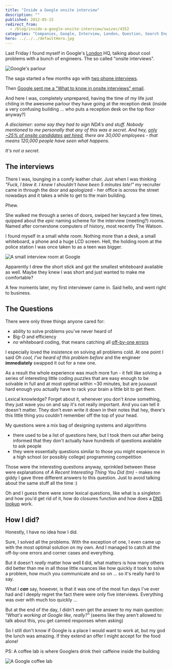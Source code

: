 ```yaml
---
title: "Inside a Google onsite interview"
description: ""
published: 2012-05-15
redirect_from:
  - /blog/inside-a-google-onsite-interview/swizec/4352
categories: "Companies, Google, Interview, London, Question, Search Engines, Travel + Events"
hero: ../../../defaultHero.jpg
---
```


Last Friday I found myself in Google's [London](<http://maps.google.com/maps?ll=51.5072222222,-0.1275&spn=0.1,0.1&q=51.5072222222,-0.1275 (London)&t=h> "London") HQ, talking about cool problems with a bunch of engineers. The so called "onsite interviews".

![Google's parlour](https://distilleryimage0.s3.amazonaws.com/c159a6949b5311e1a92a1231381b6f02_7.jpg "Google's parlour")

The saga started a few months ago with [two phone interviews](https://swizec.com/blog/a-google-phone-interview/ "A Google phone interview").

Then [Google sent me a "What to know in onsite interviews" email](https://swizec.com/blog/google-sent-me-a-what-to-know-in-onsite-interviews-email-here-it-is/ "Google sent me a “what to know in on-site interviews” email. Here it is.").

And here I was, completely unprepared, having the time of my life just chiling in the awesome parlour they have going at the reception desk (inside a very confusing building ... who puts a reception desk on the top floor anyway?)

_A disclaimer: some say they had to sign NDA's and stuff. Nobody mentioned to me personally that any of this was a secret. And hey, [only ~25% of onsite candidates get hired](http://www.quora.com/How-many-people-who-take-the-Google-onsite-interviews-end-up-getting-the-job), there are 30,000 employees - that means 120,000 people have seen what happens._

_It's not a secret._

## The interviews

There I was, lounging in a comfy leather chair. Just when I was thinking _"Fuck, I blew it. I knew I shouldn't have been 5 minutes late!"_ my recruiter came in through the door and apologized - her office is across the street nowadays and it takes a while to get to the main building.

Phew.

She walked me through a series of doors, swiped her keycard a few times, quipped about the _epic_ naming scheme for the interview (meeting?) rooms. Named after cornerstone computers of history, most recently The Watson.

I found myself in a small white room. Nothing more than a desk, a small whiteboard, a phone and a huge LCD screen. Hell, the holding room at the police station I was once taken to as a teen was bigger.

![A small interview room at Google](https://distilleryimage11.instagram.com/f70b24e69e7f11e1af7612313813f8e8_7.jpg "A small interview room at Google")

Apparently I drew the short stick and got the smallest whiteboard available as well. Maybe they knew I was short and just wanted to make me comfortable?

A few moments later, my first interviewer came in. Said hello, and went right to business.

## The Questions

There were only three things anyone cared for:

- ability to solve problems you've never heard of
- Big-O and efficiency
- _no_ whiteboard coding, that means catching all [off-by-one errors](http://en.wikipedia.org/wiki/Off-by-one_error "Off-by-one error")

I especially loved the insistence on solving all problems cold. At one point I said _Oh cool, I've heard of this problem before_ and the engineer **immediately** swapped it out for a new one.

As a result the whole experience was much more fun - it felt like solving a series of interesting little coding puzzles that are easy enough to be solvable in full and at most optimal within ~30 minutes, but are juuuuust hard enough you actually have to rack your brain a little bit to get them.

Lexical knowledge? Forget about it, whenever you don't _know_ something, they just wave you on and say it's not really important. And you can tell it doesn't matter. They don't even write it down in their notes that hey, there's this little thing you couldn't remember off the top of your head.

My questions were a mix bag of designing systems and algorithms

- there used to be a list of questions here, but I took them out after being informed that they don't actually have hundreds of questions available to ask people
- they were essentially questions similar to those you might experience in a high school (or possibly college) programming competition

Those were the interesting questions anyway, sprinkled between these were explanations of _A Recent Interesting Thing You Did (tm)_ - makes me giddy I gave three different answers to this question. Just to avoid talking about the same stuff all the time :)

Oh and I guess there were _some_ lexical questions, like what is a singleton and how you'd get rid of it, how do closures function and how does a [DNS lookup](http://en.wikipedia.org/wiki/Domain_Name_System "Domain Name System") work.

## How I did?

Honestly, I have no idea how I did.

Sure, I solved all the problems. With the exception of one, I even came up with the most optimal solution on my own. And I managed to catch all the off-by-one errors and corner cases and everything.

But it doesn't _really_ matter how well **I** did, what matters is how many others did better than me in all those little nuances like how quickly it took to solve a problem, how much you communicate and so on ... so it's really hard to say.

What I **_can_** say, however, is that it was one of the most fun days I've ever had and I deeply regret the fact there were only five interviews. Everything was over with much too quickly ...

But at the end of the day, I didn't even get the answer to my main question: _"What's working at Google like, really?"_ (seems like they aren't allowed to talk about this, you get canned responses when asking)

So I still don't know if Google is a place I would want to work at, but my god the lunch was amazing. If they extend an offer I might accept for the food alone!

PS: A coffee lab is where Googlers drink their caffeine inside the building

![A Google coffee lab](https://distilleryimage2.instagram.com/23b9b7a09e8011e1a9f71231382044a1_7.jpg "A Google coffee lab")

